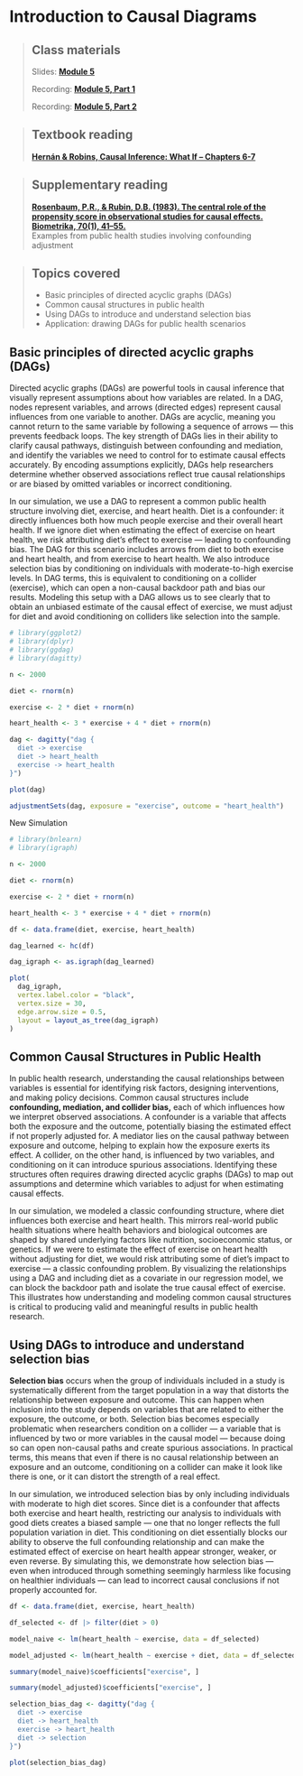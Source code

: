 # Introduction to Causal Diagrams

> ## Class materials
>
> Slides: [**Module 5**](https://drive.google.com/drive/folders/14Iymvk2FlZqVsWrtbDLmwSzR5aNS-Mcg?usp=sharing)
>
> Recording: [**Module 5, Part 1**](https://your-recording-link.com)
>
> Recording: [**Module 5, Part 2**](https://your-recording-link.com)

> ## Textbook reading
>
> [**Hernán & Robins, Causal Inference: What If – Chapters 6-7**](https://static1.squarespace.com/static/675db8b0dd37046447128f5f/t/677676888e31cc50c2c33877/1735816881944/hernanrobins_WhatIf_2jan25.pdf)

> ## Supplementary reading
>
> [**Rosenbaum, P.R., & Rubin, D.B. (1983). The central role of the propensity score in observational studies for causal effects. Biometrika, 70(1), 41–55.**](https://academic.oup.com/biomet/article/70/1/41/284423)\
> Examples from public health studies involving confounding adjustment

> ## Topics covered
>
> -   Basic principles of directed acyclic graphs (DAGs)
> -   Common causal structures in public health
> -   Using DAGs to introduce and understand selection bias
> -   Application: drawing DAGs for public health scenarios

## Basic principles of directed acyclic graphs (DAGs)

Directed acyclic graphs (DAGs) are powerful tools in causal inference that visually represent assumptions about how variables are related. In a DAG, nodes represent variables, and arrows (directed edges) represent causal influences from one variable to another. DAGs are acyclic, meaning you cannot return to the same variable by following a sequence of arrows — this prevents feedback loops. The key strength of DAGs lies in their ability to clarify causal pathways, distinguish between confounding and mediation, and identify the variables we need to control for to estimate causal effects accurately. By encoding assumptions explicitly, DAGs help researchers determine whether observed associations reflect true causal relationships or are biased by omitted variables or incorrect conditioning.

In our simulation, we use a DAG to represent a common public health structure involving diet, exercise, and heart health. Diet is a confounder: it directly influences both how much people exercise and their overall heart health. If we ignore diet when estimating the effect of exercise on heart health, we risk attributing diet's effect to exercise — leading to confounding bias. The DAG for this scenario includes arrows from diet to both exercise and heart health, and from exercise to heart health. We also introduce selection bias by conditioning on individuals with moderate-to-high exercise levels. In DAG terms, this is equivalent to conditioning on a collider (exercise), which can open a non-causal backdoor path and bias our results. Modeling this setup with a DAG allows us to see clearly that to obtain an unbiased estimate of the causal effect of exercise, we must adjust for diet and avoid conditioning on colliders like selection into the sample.

```r

# library(ggplot2)
# library(dplyr)
# library(ggdag)
# library(dagitty)

n <- 2000

diet <- rnorm(n)

exercise <- 2 * diet + rnorm(n)

heart_health <- 3 * exercise + 4 * diet + rnorm(n)

dag <- dagitty("dag {
  diet -> exercise
  diet -> heart_health
  exercise -> heart_health
}")

plot(dag)

```

```r

adjustmentSets(dag, exposure = "exercise", outcome = "heart_health")

```

New Simulation

```r

# library(bnlearn)
# library(igraph)

n <- 2000

diet <- rnorm(n)

exercise <- 2 * diet + rnorm(n)

heart_health <- 3 * exercise + 4 * diet + rnorm(n)

df <- data.frame(diet, exercise, heart_health)

dag_learned <- hc(df)

dag_igraph <- as.igraph(dag_learned)

plot(
  dag_igraph,
  vertex.label.color = "black",
  vertex.size = 30,
  edge.arrow.size = 0.5,
  layout = layout_as_tree(dag_igraph)
)

```

## Common Causal Structures in Public Health

In public health research, understanding the causal relationships between variables is essential for identifying risk factors, designing interventions, and making policy decisions. Common causal structures include **confounding, mediation, and collider bias,** each of which influences how we interpret observed associations. A confounder is a variable that affects both the exposure and the outcome, potentially biasing the estimated effect if not properly adjusted for. A mediator lies on the causal pathway between exposure and outcome, helping to explain how the exposure exerts its effect. A collider, on the other hand, is influenced by two variables, and conditioning on it can introduce spurious associations. Identifying these structures often requires drawing directed acyclic graphs (DAGs) to map out assumptions and determine which variables to adjust for when estimating causal effects.

In our simulation, we modeled a classic confounding structure, where diet influences both exercise and heart health. This mirrors real-world public health situations where health behaviors and biological outcomes are shaped by shared underlying factors like nutrition, socioeconomic status, or genetics. If we were to estimate the effect of exercise on heart health without adjusting for diet, we would risk attributing some of diet’s impact to exercise — a classic confounding problem. By visualizing the relationships using a DAG and including diet as a covariate in our regression model, we can block the backdoor path and isolate the true causal effect of exercise. This illustrates how understanding and modeling common causal structures is critical to producing valid and meaningful results in public health research.

## Using DAGs to introduce and understand selection bias

**Selection bias** occurs when the group of individuals included in a study is systematically different from the target population in a way that distorts the relationship between exposure and outcome. This can happen when inclusion into the study depends on variables that are related to either the exposure, the outcome, or both. Selection bias becomes especially problematic when researchers condition on a collider — a variable that is influenced by two or more variables in the causal model — because doing so can open non-causal paths and create spurious associations. In practical terms, this means that even if there is no causal relationship between an exposure and an outcome, conditioning on a collider can make it look like there is one, or it can distort the strength of a real effect.

In our simulation, we introduced selection bias by only including individuals with moderate to high diet scores. Since diet is a confounder that affects both exercise and heart health, restricting our analysis to individuals with good diets creates a biased sample — one that no longer reflects the full population variation in diet. This conditioning on diet essentially blocks our ability to observe the full confounding relationship and can make the estimated effect of exercise on heart health appear stronger, weaker, or even reverse. By simulating this, we demonstrate how selection bias — even when introduced through something seemingly harmless like focusing on healthier individuals — can lead to incorrect causal conclusions if not properly accounted for.

```r

df <- data.frame(diet, exercise, heart_health)

df_selected <- df |> filter(diet > 0)

model_naive <- lm(heart_health ~ exercise, data = df_selected)

model_adjusted <- lm(heart_health ~ exercise + diet, data = df_selected)

summary(model_naive)$coefficients["exercise", ]

summary(model_adjusted)$coefficients["exercise", ]

```

```r

selection_bias_dag <- dagitty("dag {
  diet -> exercise
  diet -> heart_health
  exercise -> heart_health
  diet -> selection
}")

plot(selection_bias_dag)

```
